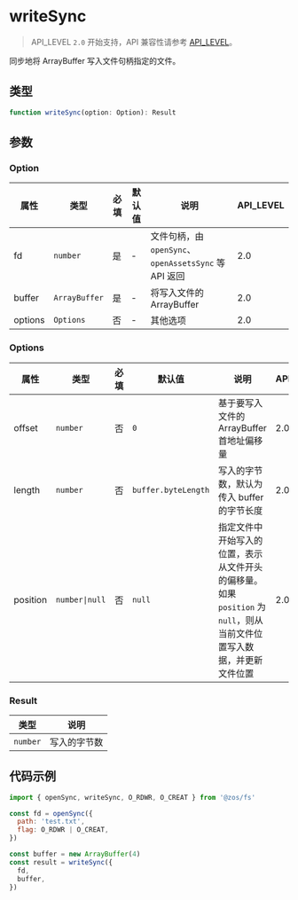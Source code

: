# writeSync

> API_LEVEL `2.0` 开始支持，API 兼容性请参考 [API_LEVEL](../../../../guides/framework/device/compatibility.md)。

同步地将 ArrayBuffer 写入文件句柄指定的文件。

## 类型

```ts
function writeSync(option: Option): Result
```

## 参数

### Option

| 属性    | 类型                     | 必填 | 默认值 | 说明                                                  | API_LEVEL |
| ------- | ------------------------ | ---- | ------ | ----------------------------------------------------- | --------- |
| fd      | <code>number</code>      | 是   | -      | 文件句柄，由 `openSync`、`openAssetsSync` 等 API 返回 | 2.0       |
| buffer  | <code>ArrayBuffer</code> | 是   | -      | 将写入文件的 ArrayBuffer                              | 2.0       |
| options | <code>Options</code>     | 否   | -      | 其他选项                                              | 2.0       |

### Options

| 属性     | 类型                          | 必填 | 默认值                         | 说明                                                                                                                  | API_LEVEL |
| -------- | ----------------------------- | ---- | ------------------------------ | --------------------------------------------------------------------------------------------------------------------- | --------- |
| offset   | <code>number</code>           | 否   | <code>0</code>                 | 基于要写入文件的 ArrayBuffer 首地址偏移量                                                                             | 2.0       |
| length   | <code>number</code>           | 否   | <code>buffer.byteLength</code> | 写入的字节数，默认为传入 buffer 的字节长度                                                                            | 2.0       |
| position | <code>number&#124;null</code> | 否   | <code>null</code>              | 指定文件中开始写入的位置，表示从文件开头的偏移量。如果 `position` 为 `null`，则从当前文件位置写入数据，并更新文件位置 | 2.0       |

### Result

| 类型                | 说明         |
| ------------------- | ------------ |
| <code>number</code> | 写入的字节数 |

## 代码示例

```js
import { openSync, writeSync, O_RDWR, O_CREAT } from '@zos/fs'

const fd = openSync({
  path: 'test.txt',
  flag: O_RDWR | O_CREAT,
})

const buffer = new ArrayBuffer(4)
const result = writeSync({
  fd,
  buffer,
})
```
